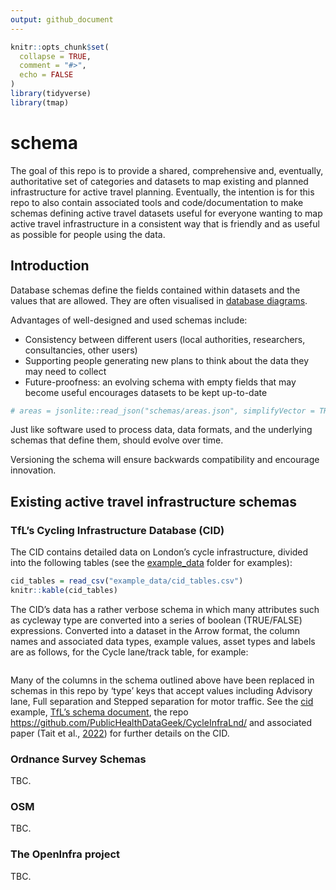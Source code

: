 ```yaml
---
output: github_document
---
```


<!-- README.md is generated from README.Rmd. Please edit that file -->

```r
knitr::opts_chunk$set(
  collapse = TRUE,
  comment = "#>",
  echo = FALSE
)
library(tidyverse)
library(tmap)
```

# schema

<!-- badges: start -->

<!-- badges: end -->

The goal of this repo is to provide a shared, comprehensive and, eventually, authoritative set of categories and datasets to map existing and planned infrastructure for active travel planning.
Eventually, the intention is for this repo to also contain associated tools and code/documentation to make schemas defining active travel datasets useful for everyone wanting to map active travel infrastructure in a consistent way that is friendly and as useful as possible for people using the data.

## Introduction

Database schemas define the fields contained within datasets and the values that are allowed.
They are often visualised in [database diagrams](https://learn.microsoft.com/en-us/sql/ssms/visual-db-tools/design-database-diagrams-visual-database-tools?view=sql-server-ver16).

<!-- ![](https://user-images.githubusercontent.com/1825120/185740368-56effb61-a3c1-4534-bd49-ad42951f2fd7.png) -->

Advantages of well-designed and used schemas include:

-   Consistency between different users (local authorities, researchers, consultancies, other users)
-   Supporting people generating new plans to think about the data they may need to collect
-   Future-proofness: an evolving schema with empty fields that may become useful encourages datasets to be kept up-to-date

<!-- ## An example schema -->

<!-- A basic example of a schema for active travel infrastructure is shown below. -->

<!-- ![](https://user-images.githubusercontent.com/1825120/185741429-fabb3183-bcbe-4bd9-8396-dff4a533d55d.png) -->

<!-- In this schema, there are three tables representing neteworks, routes and ways. -->
<!-- The ways represent the individual segments that, in combination, form routes. -->
<!-- In turn, many routes can add-up to represent a network. -->
<!-- Networks could cover an entire city or be small, e.g. to represent the travel network in a particular neighbourhood. -->

```r
# areas = jsonlite::read_json("schemas/areas.json", simplifyVector = TRUE)
```


<!-- ## Schema versioning -->

Just like software used to process data, data formats, and the underlying schemas that define them, should evolve over time.
<!-- To extend the schema above we can add more fields such as MinWidth and MaxWidth and add another table, representing point features on the network. -->
<!-- This updated schema is illustrated below. -->

<!-- ![](https://user-images.githubusercontent.com/1825120/185744446-0896f9e8-de0b-43d9-ac9e-21735762017f.png) -->

<!-- In the future the schema could evolve further. -->
Versioning the schema will ensure backwards compatibility and encourage innovation.

## Existing active travel infrastructure schemas

### TfL's Cycling Infrastructure Database (CID)

The CID contains detailed data on London's cycle infrastructure, divided into the following tables (see the [example_data](https://github.com/acteng/schema/tree/main/example_data) folder for examples):

```r
cid_tables = read_csv("example_data/cid_tables.csv")
knitr::kable(cid_tables)
```

The CID's data has a rather verbose schema in which many attributes such as cycleway type are converted into a series of boolean (TRUE/FALSE) expressions.
Converted into a dataset in the Arrow format, the column names and associated data types, example values, asset types and labels are as follows, for the Cycle lane/track table, for example:

```r

```

Many of the columns in the schema outlined above have been replaced in schemas in this repo by 'type' keys that accept values including Advisory lane, Full separation and Stepped separation for motor traffic.
See the [cid](cid.md) example, [TfL's schema document](https://cycling.data.tfl.gov.uk/CyclingInfrastructure/documentation/cid_database_schema.xlsx), the repo <https://github.com/PublicHealthDataGeek/CycleInfraLnd/> and associated paper (Tait et al., [2022](https://www.sciencedirect.com/science/article/pii/S221414052200041X)) for further details on the CID.

### Ordnance Survey Schemas

TBC.

### OSM

TBC.

### The OpenInfra project

TBC.